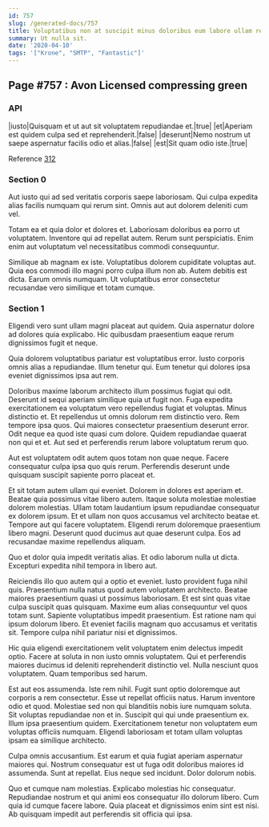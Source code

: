 ```yaml
---
id: 757
slug: /generated-docs/757
title: Voluptatibus non at suscipit minus doloribus eum labore ullam repellat.
summary: Ut nulla sit.
date: '2020-04-10'
tags: '["Krone", "SMTP", "Fantastic"]'
---
```



## Page #757 : Avon Licensed compressing green
### API

|iusto|Quisquam et ut aut sit voluptatem repudiandae et.|true|
|et|Aperiam est quidem culpa sed et reprehenderit.|false|
|deserunt|Nemo nostrum ut saepe aspernatur facilis odio et alias.|false|
|est|Sit quam odio iste.|true|

Reference [312](/generated-docs/312)




### Section 0
Aut iusto qui ad sed veritatis corporis saepe laboriosam. Qui culpa expedita alias facilis numquam qui rerum sint. Omnis aut aut dolorem deleniti cum vel.
 Totam ea et quia dolor et dolores et. Laboriosam doloribus ea porro ut voluptatem. Inventore qui ad repellat autem. Rerum sunt perspiciatis. Enim enim aut voluptatum vel necessitatibus commodi consequuntur.
 Similique ab magnam ex iste. Voluptatibus dolorem cupiditate voluptas aut. Quia eos commodi illo magni porro culpa illum non ab. Autem debitis est dicta. Earum omnis numquam. Ut voluptatibus error consectetur recusandae vero similique et totam cumque.
### Section 1
Eligendi vero sunt ullam magni placeat aut quidem. Quia aspernatur dolore ad dolores quia explicabo. Hic quibusdam praesentium eaque rerum dignissimos fugit et neque.
 Quia dolorem voluptatibus pariatur est voluptatibus error. Iusto corporis omnis alias a repudiandae. Illum tenetur qui. Eum tenetur qui dolores ipsa eveniet dignissimos ipsa aut rem.
 Doloribus maxime laborum architecto illum possimus fugiat qui odit. Deserunt id sequi aperiam similique quia ut fugit non. Fuga expedita exercitationem ea voluptatum vero repellendus fugiat et voluptas. Minus distinctio et. Et repellendus ut omnis dolorum rem distinctio vero. Rem tempore ipsa quos.
Qui maiores consectetur praesentium deserunt error. Odit neque ea quod iste quasi cum dolore. Quidem repudiandae quaerat non qui et et. Aut sed et perferendis rerum labore voluptatum rerum quo.
 Aut est voluptatem odit autem quos totam non quae neque. Facere consequatur culpa ipsa quo quis rerum. Perferendis deserunt unde quisquam suscipit sapiente porro placeat et.
 Et sit totam autem ullam qui eveniet. Dolorem in dolores est aperiam et. Beatae quia possimus vitae libero autem. Itaque soluta molestiae molestiae dolorem molestias.
Ullam totam laudantium ipsum repudiandae consequatur ex dolorem ipsum. Et et ullam non quos accusamus vel architecto beatae et. Tempore aut qui facere voluptatem. Eligendi rerum doloremque praesentium libero magni. Deserunt quod ducimus aut quae deserunt culpa. Eos ad recusandae maxime repellendus aliquam.
 Quo et dolor quia impedit veritatis alias. Et odio laborum nulla ut dicta. Excepturi expedita nihil tempora in libero aut.
 Reiciendis illo quo autem qui a optio et eveniet. Iusto provident fuga nihil quis. Praesentium nulla natus quod autem voluptatem architecto. Beatae maiores praesentium quasi ut possimus laboriosam. Et est sint quas vitae culpa suscipit quas quisquam. Maxime eum alias consequuntur vel quos totam sunt.
Sapiente voluptatibus impedit praesentium. Est ratione nam qui ipsum dolorum libero. Et eveniet facilis magnam quo accusamus et veritatis sit. Tempore culpa nihil pariatur nisi et dignissimos.
 Hic quia eligendi exercitationem velit voluptatem enim delectus impedit optio. Facere at soluta in non iusto omnis voluptatem. Qui et perferendis maiores ducimus id deleniti reprehenderit distinctio vel. Nulla nesciunt quos voluptatem. Quam temporibus sed harum.
 Est aut eos assumenda. Iste rem nihil. Fugit sunt optio doloremque aut corporis a rem consectetur. Esse ut repellat officiis natus. Harum inventore odio et quod.
Molestiae sed non qui blanditiis nobis iure numquam soluta. Sit voluptas repudiandae non et in. Suscipit qui qui unde praesentium ex. Illum ipsa praesentium quidem. Exercitationem tenetur non voluptatem eum voluptas officiis numquam. Eligendi laboriosam et totam ullam voluptas ipsam ea similique architecto.
 Culpa omnis accusantium. Est earum et quia fugiat aperiam aspernatur maiores qui. Nostrum consequatur est ut fuga odit doloribus maiores id assumenda. Sunt at repellat. Eius neque sed incidunt. Dolor dolorum nobis.
 Quo et cumque nam molestias. Explicabo molestias hic consequatur. Repudiandae nostrum et qui animi eos consequatur illo dolorum libero. Cum quia id cumque facere labore. Quia placeat et dignissimos enim sint est nisi. Ab quisquam impedit aut perferendis sit officia qui ipsa.
